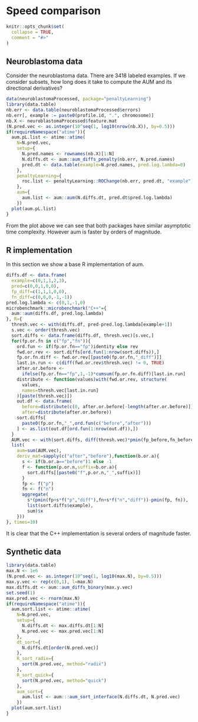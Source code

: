 <!--
%\VignetteEngine{knitr::knitr}
%\VignetteIndexEntry{Speed comparison}
-->

# Speed comparison

```{r setup, include = FALSE}
knitr::opts_chunk$set(
  collapse = TRUE,
  comment = "#>"
)
```

## Neuroblastoma data

Consider the neuroblastoma data. There are 3418 labeled examples. If
we consider subsets, how long does it take to compute the AUM and its
directional derivatives?

```{r}
data(neuroblastomaProcessed, package="penaltyLearning")
library(data.table)
nb.err <- data.table(neuroblastomaProcessed$errors)
nb.err[, example := paste0(profile.id, ".", chromosome)]
nb.X <- neuroblastomaProcessed$feature.mat
(N.pred.vec <- as.integer(10^seq(1, log10(nrow(nb.X)), by=0.5)))
if(requireNamespace("atime")){
  aum.pL.list <- atime::atime(
    N=N.pred.vec,
    setup={
      N.pred.names <- rownames(nb.X)[1:N]
      N.diffs.dt <- aum::aum_diffs_penalty(nb.err, N.pred.names)
      pred.dt <- data.table(example=N.pred.names, pred.log.lambda=0)
    },
    penaltyLearning={
      roc.list <- penaltyLearning::ROChange(nb.err, pred.dt, "example")
    },
    aum={
      aum.list <- aum::aum(N.diffs.dt, pred.dt$pred.log.lambda)
    })
  plot(aum.pL.list)
}
```

From the plot above we can see that both packages have similar
asymptotic time complexity. However aum is faster by
orders of magnitude.

## R implementation

In this section we show a base R implementation of aum.

```{r}
diffs.df <- data.frame(
  example=c(0,1,1,2,3),
  pred=c(0,0,1,0,0),
  fp_diff=c(1,1,1,0,0),
  fn_diff=c(0,0,0,-1,-1))
pred.log.lambda <- c(0,1,-1,0)
microbenchmark::microbenchmark("C++"={
  aum::aum(diffs.df, pred.log.lambda)
}, R={
  thresh.vec <- with(diffs.df, pred-pred.log.lambda[example+1])
  s.vec <- order(thresh.vec)
  sort.diffs <- data.frame(diffs.df, thresh.vec)[s.vec,]
  for(fp.or.fn in c("fp","fn")){
    ord.fun <- if(fp.or.fn=="fp")identity else rev
    fwd.or.rev <- sort.diffs[ord.fun(1:nrow(sort.diffs)),]
    fp.or.fn.diff <- fwd.or.rev[[paste0(fp.or.fn,"_diff")]]
    last.in.run <- c(diff(fwd.or.rev$thresh.vec) != 0, TRUE)
    after.or.before <-
      ifelse(fp.or.fn=="fp",1,-1)*cumsum(fp.or.fn.diff)[last.in.run]
    distribute <- function(values)with(fwd.or.rev, structure(
      values,
      names=thresh.vec[last.in.run]
    )[paste(thresh.vec)])
    out.df <- data.frame(
      before=distribute(c(0, after.or.before[-length(after.or.before)])),
      after=distribute(after.or.before))
    sort.diffs[
      paste0(fp.or.fn,"_",ord.fun(c("before","after")))
    ] <- as.list(out.df[ord.fun(1:nrow(out.df)),])
  }
  AUM.vec <- with(sort.diffs, diff(thresh.vec)*pmin(fp_before,fn_before)[-1])
  list(
    aum=sum(AUM.vec),
    deriv_mat=sapply(c("after","before"),function(b.or.a){
      s <- if(b.or.a=="before")1 else -1
      f <- function(p.or.n,suffix=b.or.a){
        sort.diffs[[paste0("f",p.or.n,"_",suffix)]]
      }
      fp <- f("p")
      fn <- f("n")
      aggregate(
        s*(pmin(fp+s*f("p","diff"),fn+s*f("n","diff"))-pmin(fp, fn)),
        list(sort.diffs$example),
        sum)$x
    }))
}, times=10)
```

It is clear that the C++ implementation is several orders of magnitude
faster.

## Synthetic data

```{r}
library(data.table)
max.N <- 1e6
(N.pred.vec <- as.integer(10^seq(1, log10(max.N), by=0.5)))
max.y.vec <- rep(c(0,1), l=max.N)
max.diffs.dt <- aum::aum_diffs_binary(max.y.vec)
set.seed(1)
max.pred.vec <- rnorm(max.N)
if(requireNamespace("atime")){
  aum.sort.list <- atime::atime(
    N=N.pred.vec,
    setup={
      N.diffs.dt <- max.diffs.dt[1:N]
      N.pred.vec <- max.pred.vec[1:N]
    },
    dt_sort={
      N.diffs.dt[order(N.pred.vec)]
    },
    R_sort_radix={
      sort(N.pred.vec, method="radix")
    },
    R_sort_quick={
      sort(N.pred.vec, method="quick")
    },
    aum_sort={
      aum.list <- aum:::aum_sort_interface(N.diffs.dt, N.pred.vec)
    })
  plot(aum.sort.list)
}
```

